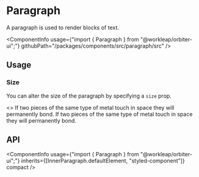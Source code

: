 
<Meta
    title="Components/Paragraph"
    id="paragraph"
/>

# Paragraph

<Tagline>A paragraph is used to render blocks of text.</Tagline>

<ComponentInfo
    usage={"import { Paragraph } from \"@workleap/orbiter-ui\";"}
    githubPath="/packages/components/src/paragraph/src"
/>

## Usage

### Size

You can alter the size of the paragraph by specifying a `size` prop.

<Preview>
    <Story name="size">
        <>
            <Paragraph size="lg">If two pieces of the same type of metal touch in space they will permanently bond.</Paragraph>
 <Paragraph>If two pieces of the same type of metal touch in space they will permanently bond.</Paragraph>
        </>
    </Story>
</Preview>

## API

<ComponentInfo
    usage={"import { Paragraph } from \"@workleap/orbiter-ui\";"}
    inherits={[InnerParagraph.defaultElement, "styled-component"]}
    compact
/>

<ArgsTable of={InnerParagraph} sort="alpha" />

